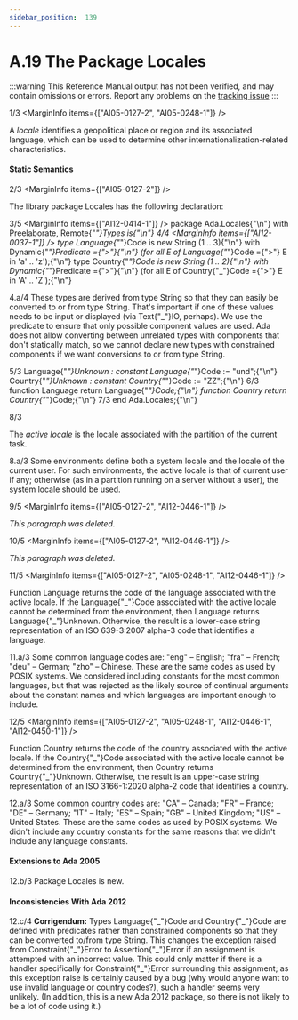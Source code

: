 ```yaml
---
sidebar_position:  139
---
```


# A.19 The Package Locales

:::warning
This Reference Manual output has not been verified,
and may contain omissions or errors.
Report any problems on the [tracking issue](https://github.com/ada-lang-io/ada-lang-io/issues/20)
:::


<MarginText>1/3</MarginText>
<MarginInfo items={["AI05-0127-2", "AI05-0248-1"]} />
<p>A <em>locale</em> identifies a geopolitical place or region and its associated language, which can be used to determine other internationalization-related characteristics. <br /></p>


#### Static Semantics

<MarginText>2/3</MarginText>
<MarginInfo items={["AI05-0127-2"]} />
<p>The library package Locales has the following declaration: <br /></p>

<MarginText>3/5</MarginText>
<MarginInfo items={["AI12-0414-1"]} />
<CodeBlock language="ada">
package Ada.Locales{"\n"}   with Preelaborate, Remote{"_"}Types is{"\n"}
<MarginText>4/4</MarginText>
<MarginInfo items={["AI12-0037-1"]} />
   type Language{"_"}Code is new String (1 .. 3){"\n"}      with Dynamic{"_"}Predicate ={">"}{"\n"}         (for all E of Language{"_"}Code ={">"} E in 'a' .. 'z');{"\n"}   type Country{"_"}Code is new String (1 .. 2){"\n"}      with Dynamic{"_"}Predicate ={">"}{"\n"}         (for all E of Country{"_"}Code  ={">"} E in 'A' .. 'Z');{"\n"}

</CodeBlock>
<AnnotatedOnly>
<MarginText>4.a/4</MarginText>
<MarginInfo items={["AI12-0037-1"]} />
<Admonition type="aarm" aarm="discussion">
<strong></strong>These types are derived from type String so that they can easily be converted to or from type String. That's important if one of these values needs to be input or displayed (via Text{"_"}IO, perhaps). We use the predicate to ensure that only possible component values are used. Ada does not allow converting between unrelated types with components that don't statically match, so we cannot declare new types with constrained components if we want conversions to or from type String. <br />
</Admonition>
</AnnotatedOnly>

<MarginText>5/3</MarginText>
<CodeBlock language="ada">
   Language{"_"}Unknown : constant Language{"_"}Code := "und";{"\n"}   Country{"_"}Unknown : constant Country{"_"}Code := "ZZ";{"\n"}
<MarginText>6/3</MarginText>
   function Language return Language{"_"}Code;{"\n"}   function Country return Country{"_"}Code;{"\n"}
<MarginText>7/3</MarginText>
end Ada.Locales;{"\n"}

</CodeBlock>
<MarginText>8/3</MarginText>
<MarginInfo items={["AI05-0127-2", "AI05-0233-1"]} />
<p>The <em>active locale</em> is the locale associated with the partition of the current task.<br /></p>

<AnnotatedOnly>
<MarginText>8.a/3</MarginText>
<MarginInfo items={["AI05-0233-1"]} />
<Admonition type="aarm" aarm="implementation-note">
<strong></strong>Some environments define both a system locale and the locale of the current user. For such environments, the active locale is that of current user if any; otherwise (as in a partition running on a server without a user), the system locale should be used. <br />
</Admonition>
</AnnotatedOnly>

<MarginText>9/5</MarginText>
<MarginInfo items={["AI05-0127-2", "AI12-0446-1"]} />
<p><em>This paragraph was deleted.</em><br /></p>

<MarginText>10/5</MarginText>
<MarginInfo items={["AI05-0127-2", "AI12-0446-1"]} />
<p><em>This paragraph was deleted.</em><br /></p>

<MarginText>11/5</MarginText>
<MarginInfo items={["AI05-0127-2", "AI05-0248-1", "AI12-0446-1"]} />
<p>Function Language returns the code of the language associated with the active locale. If the Language{"_"}Code associated with the active locale cannot be determined from the environment, then Language returns Language{"_"}Unknown. Otherwise, the result is a lower-case string representation of an ISO 639-3:2007 alpha-3 code that identifies a language.<br /></p>

<AnnotatedOnly>
<MarginText>11.a/3</MarginText>
<Admonition type="aarm" aarm="discussion">
<strong></strong>Some common language codes are: "eng" &ndash; English; "fra" &ndash; French; "deu" &ndash; German; "zho" &ndash; Chinese. These are the same codes as used by POSIX systems. We considered including constants for the most common languages, but that was rejected as the likely source of continual arguments about the constant names and which languages are important enough to include. <br />
</Admonition>
</AnnotatedOnly>

<MarginText>12/5</MarginText>
<MarginInfo items={["AI05-0127-2", "AI05-0248-1", "AI12-0446-1", "AI12-0450-1"]} />
<p>Function Country returns the code of the country associated with the active locale. If the Country{"_"}Code associated with the active locale cannot be determined from the environment, then Country returns Country{"_"}Unknown. Otherwise, the result is an upper-case string representation of an ISO 3166-1:2020 alpha-2 code that identifies a country.<br /></p>

<AnnotatedOnly>
<MarginText>12.a/3</MarginText>
<Admonition type="aarm" aarm="discussion">
<strong></strong>Some common country codes are: "CA" &ndash; Canada; "FR" &ndash; France; "DE" &ndash; Germany; "IT" &ndash; Italy; "ES" &ndash; Spain; "GB" &ndash; United Kingdom; "US" &ndash; United States. These are the same codes as used by POSIX systems. We didn't include any country constants for the same reasons that we didn't include any language constants. <br />
</Admonition>
</AnnotatedOnly>

<AnnotatedOnly>

#### Extensions to Ada 2005

</AnnotatedOnly>
<AnnotatedOnly>
<MarginText>12.b/3</MarginText>
<MarginInfo items={["AI05-0127-2", "AI05-0233-1"]} />
<Admonition type="aarm" aarm="note">
Package Locales is new. <br />
</Admonition>
</AnnotatedOnly>

<AnnotatedOnly>

#### Inconsistencies With Ada 2012

</AnnotatedOnly>
<AnnotatedOnly>
<MarginText>12.c/4</MarginText>
<MarginInfo items={["AI12-0037-1"]} />
<Admonition type="aarm" aarm="note">
<strong>Corrigendum:</strong> Types Language{"_"}Code and Country{"_"}Code are defined with predicates rather than constrained components so that they can be converted to/from type String. This changes the exception raised from Constraint{"_"}Error to Assertion{"_"}Error if an assignment is attempted with an incorrect value. This could only matter if there is a handler specifically for Constraint{"_"}Error surrounding this assignment; as this exception raise is certainly caused by a bug (why would anyone want to use invalid language or country codes?), such a handler seems very unlikely. (In addition, this is a new Ada 2012 package, so there is not likely to be a lot of code using it.) <br />
</Admonition>
</AnnotatedOnly>

